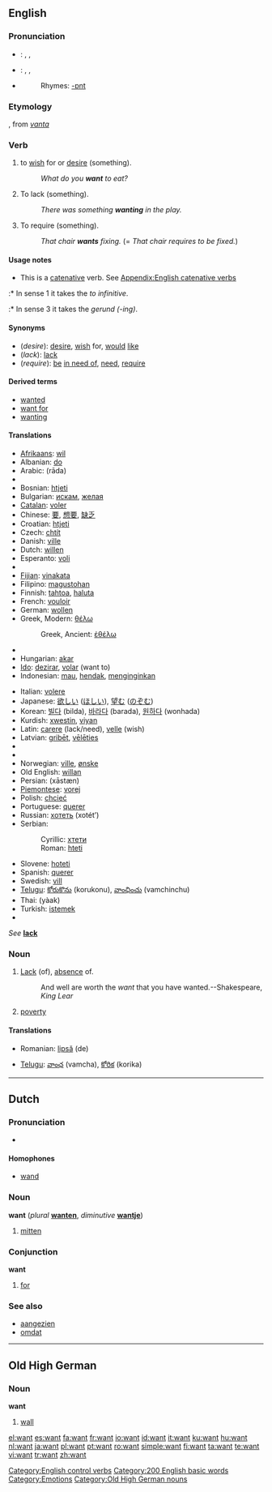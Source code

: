 {{wikipedia|dab=want (disambiguation)|want}}
==English==

{{rank|quite|brought|woman|232|want|home|whose|words}}

===Pronunciation===
* {{italbrac|UK}}: {{enPR|/wŏnt/}}, {{IPA|/wɒnt/}}, {{SAMPA|/wQnt/}}
* {{italbrac|[[General American|US]]}}: {{enPR|/wänt/}}, {{IPA|/wɑnt/}}, {{SAMPA|/wAnt/}}
* {{audio|en-us-want.ogg|Audio (US)}}
*: Rhymes: [[Rhymes:English:-ɒnt|-ɒnt]]

===Etymology===
{{ME.}}, from {{ON.}} ''[[vanta]]''

===Verb===
{{en-verb}}

# {{transitive}} to [[wish]] for or [[desire]] (something).
#: ''What do you '''want''' to eat?''
# {{transitive}} To lack (something).
#: ''There was something '''wanting''' in the play.''
# {{context|transitive|informal}} To require (something).
#: ''That chair '''wants''' fixing.'' (= ''That chair requires to be fixed.'')

====Usage notes====
* This is a [[catenative]] verb. See [[Appendix:English catenative verbs]]
:* In sense 1 it takes the ''to infinitive''.
:* In sense 3 it takes the ''gerund (-ing)''.

====Synonyms====
* (''desire''): [[desire]], [[wish]] for, [[would]] [[like]]
* (''lack''): [[lack]]
* (''require''): [[be]] [[in need of]], [[need]], [[require]]

====Derived terms====
* [[wanted]]<!--adjective, as in "wanted man"-->
* [[want for]]<!--as in "want for nothing"-->
* [[wanting]]<!--adjective, as in "leave something wanting"-->

====Translations====
{{trans-top|desire}}
* [[Afrikaans]]: [[wil]]
* Albanian: [[do]]
* Arabic: {{Arab|[[راد]]}} (rāda)
* {{trreq|Armenian}}
* Bosnian: [[htjeti]]
* Bulgarian: [[искам]], [[желая]]
* [[Catalan]]: [[voler]]
* Chinese: [[要]], [[想要]], [[缺乏]]
* Croatian: [[htjeti]]
* Czech: [[chtít]]
* Danish: [[ville]]
* Dutch: [[willen]]
* Esperanto: [[voli]]
* {{trreq|Estonian}}
* [[Fijian]]: [[vinakata]]
* Filipino: [[magustohan]]
* Finnish: [[tahtoa]], [[haluta]]
* French: [[vouloir]]
* German: [[wollen]]
* Greek, Modern: [[θέλω]]
*: Greek, Ancient: [[ἐθέλω]]
* {{trreq|Hebrew}}
* Hungarian: [[akar]]
* [[Ido]]: [[dezirar]], [[volar]] (want to)
* Indonesian: [[mau]], [[hendak]], [[ingin|menginginkan]]
{{trans-mid}}
* Italian: [[volere]]
* Japanese: [[欲しい]] ([[ほしい]]), [[望む]] ([[のぞむ]])
* Korean: [[빌다]] (bilda), [[바라다]] (barada), [[원하다]] (wonhada)
* Kurdish: [[xwestin]], [[viyan]]
* Latin: [[carere]] (lack/need), [[velle]] (wish)
* Latvian: [[gribēt]], [[vēlēties]]
* {{trreq|Lithuanian}}
* {{trreq|Mongolian}}
* Norwegian: [[ville]], [[ønske]]
* Old English: [[willan]]
* Persian: {{fa-Arab|[[خواستن]]}} (xāstæn)
* [[Piemontese]]: [[vorej]]
* Polish: [[chcieć]]
* Portuguese: [[querer]]
* Russian: [[хотеть]] (xotét’)
* Serbian:
*: Cyrillic: [[хтети]]
*: Roman: [[hteti]]
* Slovene: [[hoteti]]
* Spanish: [[querer]]
* Swedish: [[vill]]
* [[Telugu]]: [[కోరుకొను]] (korukonu), [[వాంఛించు]] (vamchinchu)
* Thai: {{Thai|[[อยาก]]}} (yàak)
* Turkish: [[istemek]]
* {{trreq|Vietnamese}}
{{trans-bottom}}

{{trans-top|lack}}
''See'' '''[[lack]]'''
{{trans-mid}}
{{trans-bottom}}

===Noun===
{{wikipedia}}
{{en-noun|s|-}}

# [[Lack]] (of), [[absence]] of.
#: And well are worth the ''want'' that you have wanted.--Shakespeare, ''King Lear''
# [[poverty]]

====Translations====
{{trans-top|lack (of)}}
* Romanian: [[lipsă]] (de) {{f}}
{{trans-mid}}
* [[Telugu]]: [[వాంఛ]] (vamcha), [[కోరిక]] (korika)
{{trans-bottom}}

{{trans-top|poverty}}
{{trans-mid}}
{{trans-bottom}}

[[Category:English control verbs]]

----

==Dutch==

===Pronunciation===
*{{audio|Nl-want.ogg|audio}}

====Homophones====
* [[wand#Dutch|wand]]

===Noun===
'''want''' {{f}} (''plural'' '''[[wanten]]''', ''diminutive'' '''[[wantje]]''')

# [[mitten]]

===Conjunction===
'''want'''

# [[for]]

===See also===
* [[aangezien]]
* [[omdat]]

----

==Old High German==

===Noun===
'''want''' {{f}}

# [[wall]]

[[Category:200 English basic words]]
[[Category:Emotions]]
[[Category:Old High German nouns]]

[[el:want]]
[[es:want]]
[[fa:want]]
[[fr:want]]
[[io:want]]
[[id:want]]
[[it:want]]
[[ku:want]]
[[hu:want]]
[[nl:want]]
[[ja:want]]
[[pl:want]]
[[pt:want]]
[[ro:want]]
[[simple:want]]
[[fi:want]]
[[ta:want]]
[[te:want]]
[[vi:want]]
[[tr:want]]
[[zh:want]]